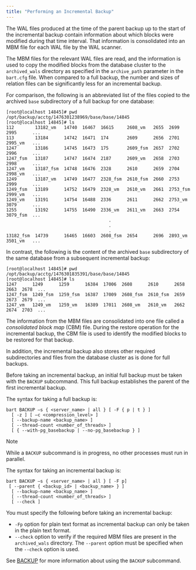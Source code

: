 ```yaml
---
title: "Performing an Incremental Backup"
---
```


<div id="performing_an_incremental_backup" class="registered_link"></div>

The WAL files produced at the time of the parent backup up to the start of the incremental backup contain information about which blocks were modified during that time interval. That information is consolidated into an MBM file for each WAL file by the WAL scanner.

The MBM files for the relevant WAL files are read, and the information is used to copy the modified blocks from the database cluster to the `archived_wals` directory as specified in the `archive_path` parameter in the `bart.cfg` file. When compared to a full backup, the number and sizes of relation files can be significantly less for an incremental backup.

For comparison, the following is an abbreviated list of the files copied to the archived `base` subdirectory of a full backup for one database:

```
[root@localhost 14845]# pwd
/opt/backup/acctg/1476301238969/base/base/14845
[root@localhost 14845]# ls
112        13182_vm   14740  16467  16615     2608_vm   2655  2699      2995      ...
113        13184      14742  16471  174       2609      2656  2701      2995_vm   ...
1247       13186      14745  16473  175       2609_fsm  2657  2702      2996      ...
1247_fsm   13187      14747  16474  2187      2609_vm   2658  2703      2998      ...
1247_vm    13187_fsm  14748  16476  2328      2610      2659  2704      2998_vm   ...
1249       13187_vm   14749  16477  2328_fsm  2610_fsm  2660  2753      2999      ...
1249_fsm   13189      14752  16479  2328_vm   2610_vm   2661  2753_fsm  2999_vm   ...
1249_vm    13191      14754  16488  2336      2611      2662  2753_vm   3079      ...
1255       13192      14755  16490  2336_vm   2611_vm   2663  2754      3079_fsm  ...
                                       .
                                       .
                                       .
13182_fsm  14739      16465  16603  2608_fsm  2654      2696  2893_vm   3501_vm   ...
```

In contrast, the following is the content of the archived `base` subdirectory of the same database from a subsequent incremental backup:

```
[root@localhost 14845]# pwd
/opt/backup/acctg/1476301835391/base/base/14845
[root@localhost 14845]# ls
1247      1249      1259      16384  17006  2608      2610      2658  2663  2678  ...
1247_fsm  1249_fsm  1259_fsm  16387  17009  2608_fsm  2610_fsm  2659  2673  2679  ...
1247_vm   1249_vm   1259_vm   16389  17011  2608_vm   2610_vm   2662  2674  2703  ...
```

The information from the MBM files are consolidated into one file called a *consolidated block map* (CBM) file. During the restore operation for the incremental backup, the CBM file is used to identify the modified blocks to be restored for that backup.

In addition, the incremental backup also stores other required subdirectories and files from the database cluster as is done for full backups.

Before taking an incremental backup, an initial full backup must be taken with the `BACKUP` subcommand. This full backup establishes the parent of the first incremental backup.

The syntax for taking a full backup is:

```
bart BACKUP –s { <server_name> | all } [ -F { p | t } ]
  [ -z ] [ –c <compression_level> ]
  [ --backup-name <backup_name> ]
  [ --thread-count <number_of_threads> ]
  [ { --with-pg_basebackup | --no-pg_basebackup } ]
```

<div class="note">

<div class="title">

Note

</div>

While a `BACKUP` subcommand is in progress, no other processes must run in parallel.

</div>

The syntax for taking an incremental backup is:

```
bart BACKUP –s { <server_name> | all } [ -F p]
 [ --parent { <backup_id> | <backup_name> } ]
  [ --backup-name <backup_name> ]
  [ --thread-count <number_of_threads> ]
  [ --check ]
```

You must specify the following before taking an incremental backup:

-   `-Fp` option for plain text format as incremental backup can only be taken in the plain text format.
-   `--check` option to verify if the required MBM files are present in the `archived_wals` directory. The `--parent` option must be specified when the `--check` option is used.

See [BACKUP](../../03_using_bart/03_basic_bart_subcommand_usage/03_backup/#backup) for more information about using the `BACKUP` subcommand.
